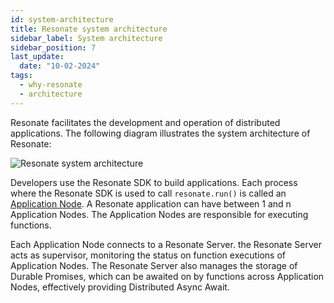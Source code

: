 ```yaml
---
id: system-architecture
title: Resonate system architecture
sidebar_label: System architecture
sidebar_position: 7
last_update:
  date: "10-02-2024"
tags:
  - why-resonate
  - architecture
---
```


Resonate facilitates the development and operation of distributed applications.
The following diagram illustrates the system architecture of Resonate:

![Resonate system architecture](/img/resonate-architecture.svg)

Developers use the Resonate SDK to build applications.
Each process where the Resonate SDK is used to call `resonate.run()` is called an [Application Node](/concepts/application-node).
A Resonate application can have between 1 and n Application Nodes.
The Application Nodes are responsible for executing functions.

Each Application Node connects to a Resonate Server.
the Resonate Server acts as supervisor, monitoring the status on function executions of Application Nodes.
The Resonate Server also manages the storage of Durable Promises, which can be awaited on by functions across Application Nodes, effectively providing Distributed Async Await.
